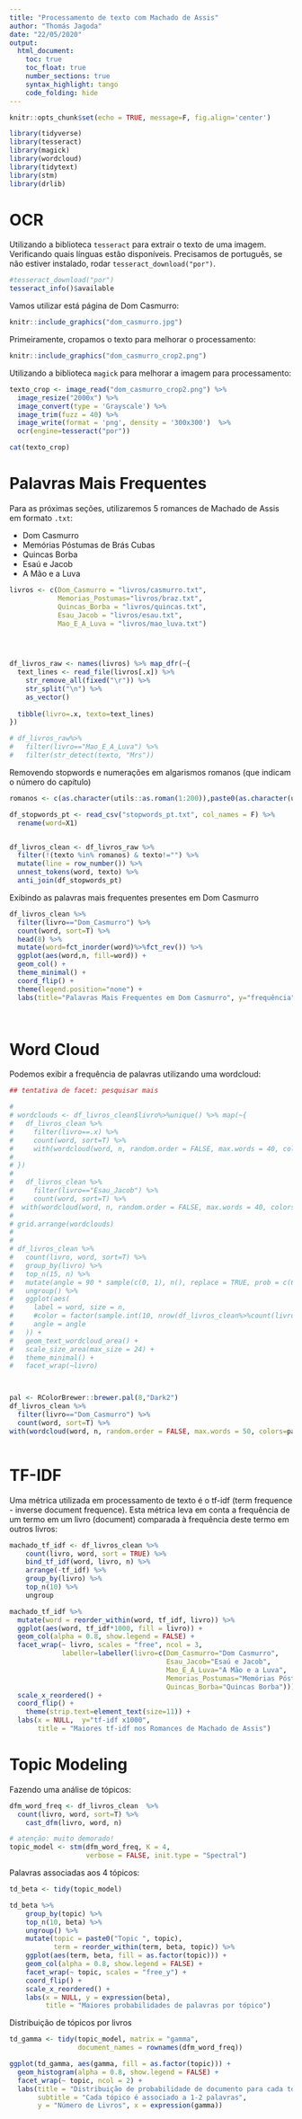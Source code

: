 ```yaml
---
title: "Processamento de texto com Machado de Assis"
author: "Thomás Jagoda"
date: "22/05/2020"
output: 
  html_document:
    toc: true
    toc_float: true
    number_sections: true
    syntax_highlight: tango
    code_folding: hide
---
```


```r
knitr::opts_chunk$set(echo = TRUE, message=F, fig.align='center')
```

```r
library(tidyverse)
library(tesseract)
library(magick)
library(wordcloud)
library(tidytext)
library(stm)
library(drlib)
```

# OCR

Utilizando a biblioteca `tesseract` para extrair o texto de uma imagem.
Verificando quais línguas estão disponíveis. Precisamos de português, se não estiver instalado, rodar `tesseract_download("por")`.

```r
#tesseract_download("por")
tesseract_info()$available

```

Vamos utilizar está página de Dom Casmurro:

```r
knitr::include_graphics("dom_casmurro.jpg")
```

Primeiramente, cropamos o texto para melhorar o processamento:

```r
knitr::include_graphics("dom_casmurro_crop2.png")
```


Utilizando a biblioteca `magick` para melhorar a imagem para processamento:

```r
texto_crop <- image_read("dom_casmurro_crop2.png") %>%
  image_resize("2000x") %>%
  image_convert(type = 'Grayscale') %>%
  image_trim(fuzz = 40) %>%
  image_write(format = 'png', density = '300x300')  %>%
  ocr(engine=tesseract("por"))

cat(texto_crop)
```

# Palavras Mais Frequentes

Para as próximas seções, utilizaremos 5 romances de Machado de Assis em formato `.txt`: 
  
* Dom Casmurro  
* Memórias Póstumas de Brás Cubas  
* Quincas Borba  
* Esaú e Jacob  
* A Mão e a Luva  


```r


livros <- c(Dom_Casmurro = "livros/casmurro.txt", 
            Memorias_Postumas="livros/braz.txt",
            Quincas_Borba = "livros/quincas.txt",
            Esau_Jacob = "livros/esau.txt",
            Mao_E_A_Luva = "livros/mao_luva.txt")

 


df_livros_raw <- names(livros) %>% map_dfr(~{
  text_lines <- read_file(livros[.x]) %>%
    str_remove_all(fixed("\r")) %>%
    str_split("\n") %>%
    as_vector()
    
  tibble(livro=.x, texto=text_lines)
})

# df_livros_raw%>%
#   filter(livro=="Mao_E_A_Luva") %>%
#   filter(str_detect(texto, "Mrs"))
```


Removendo stopwords e numerações em algarismos romanos (que indicam o número do capítulo)

```r

romanos <- c(as.character(utils::as.roman(1:200)),paste0(as.character(utils::as.roman(1:200)),"."))

df_stopwords_pt <- read_csv("stopwords_pt.txt", col_names = F) %>%
  rename(word=X1)


df_livros_clean <- df_livros_raw %>% 
  filter(!(texto %in% romanos) & texto!="") %>%
  mutate(line = row_number()) %>%
  unnest_tokens(word, texto) %>%
  anti_join(df_stopwords_pt) 
```


Exibindo as palavras mais frequentes presentes em Dom Casmurro

```r

df_livros_clean %>%
  filter(livro=="Dom_Casmurro") %>%
  count(word, sort=T) %>%
  head(8) %>%
  mutate(word=fct_inorder(word)%>%fct_rev()) %>%
  ggplot(aes(word,n, fill=word)) +
  geom_col() +
  theme_minimal() + 
  coord_flip() +
  theme(legend.position="none") +
  labs(title="Palavras Mais Frequentes em Dom Casmurro", y="frequência", x="palavra")




```


# Word Cloud

Podemos exibir a frequência de palavras utilizando uma wordcloud:

```r



## tentativa de facet: pesquisar mais

# 
# wordclouds <- df_livros_clean$livro%>%unique() %>% map(~{
#   df_livros_clean %>%
#     filter(livro==.x) %>%
#     count(word, sort=T) %>%
#     with(wordcloud(word, n, random.order = FALSE, max.words = 40, colors=pal))
#   
# })
# 
#   df_livros_clean %>%
#     filter(livro=="Esau_Jacob") %>%
#     count(word, sort=T) %>%
#  with(wordcloud(word, n, random.order = FALSE, max.words = 40, colors=pal))
# 
# grid.arrange(wordclouds)
# 
# 
# df_livros_clean %>%
#   count(livro, word, sort=T) %>%
#   group_by(livro) %>%
#   top_n(15, n) %>%
#   mutate(angle = 90 * sample(c(0, 1), n(), replace = TRUE, prob = c(60, 40))) %>%
#   ungroup() %>%
#   ggplot(aes(
#     label = word, size = n,
#     #color = factor(sample.int(10, nrow(df_livros_clean%>%count(livro, word, sort=T)), replace = TRUE)),
#     angle = angle
#   )) +
#   geom_text_wordcloud_area() +
#   scale_size_area(max_size = 24) +
#   theme_minimal() +
#   facet_wrap(~livro)



pal <- RColorBrewer::brewer.pal(8,"Dark2")
df_livros_clean %>%
  filter(livro=="Dom_Casmurro") %>%
  count(word, sort=T) %>%
with(wordcloud(word, n, random.order = FALSE, max.words = 50, colors=pal))



```

# TF-IDF

Uma métrica utilizada em processamento de texto é o tf-idf (term frequence - inverse document frequence). Esta métrica leva em conta a frequência de um termo em um livro (document) comparada à frequência deste termo em outros livros:

```r


machado_tf_idf <- df_livros_clean %>%
    count(livro, word, sort = TRUE) %>%
    bind_tf_idf(word, livro, n) %>%
    arrange(-tf_idf) %>%
    group_by(livro) %>%
    top_n(10) %>%
    ungroup

machado_tf_idf %>%
  mutate(word = reorder_within(word, tf_idf, livro)) %>%
  ggplot(aes(word, tf_idf*1000, fill = livro)) +
  geom_col(alpha = 0.8, show.legend = FALSE) +
  facet_wrap(~ livro, scales = "free", ncol = 3,
             labeller=labeller(livro=c(Dom_Casmurro="Dom Casmurro",
                                       Esau_Jacob="Esaú e Jacob",
                                       Mao_E_A_Luva="A Mão e a Luva",
                                       Memorias_Postumas="Memórias Póstumas",
                                       Quincas_Borba="Quincas Borba"))) +
  scale_x_reordered() +
  coord_flip() +
    theme(strip.text=element_text(size=11)) +
  labs(x = NULL,  y="tf-idf x1000",
       title = "Maiores tf-idf nos Romances de Machado de Assis")
```





# Topic Modeling

Fazendo uma análise de tópicos:

```r

dfm_word_freq <- df_livros_clean  %>%
  count(livro, word, sort=T) %>%
    cast_dfm(livro, word, n)

# atenção: muito demorado!
topic_model <- stm(dfm_word_freq, K = 4, 
                   verbose = FALSE, init.type = "Spectral")
```

Palavras associadas aos 4 tópicos:

```r
td_beta <- tidy(topic_model)

td_beta %>%
    group_by(topic) %>%
    top_n(10, beta) %>%
    ungroup() %>%
    mutate(topic = paste0("Topic ", topic),
           term = reorder_within(term, beta, topic)) %>%
    ggplot(aes(term, beta, fill = as.factor(topic))) +
    geom_col(alpha = 0.8, show.legend = FALSE) +
    facet_wrap(~ topic, scales = "free_y") +
    coord_flip() +
    scale_x_reordered() +
    labs(x = NULL, y = expression(beta),
         title = "Maiores probabilidades de palavras por tópico")
```


Distribuição de tópicos por livros

```r
td_gamma <- tidy(topic_model, matrix = "gamma",                    
                 document_names = rownames(dfm_word_freq))

ggplot(td_gamma, aes(gamma, fill = as.factor(topic))) +
  geom_histogram(alpha = 0.8, show.legend = FALSE) +
  facet_wrap(~ topic, ncol = 2) +
  labs(title = "Distribuição de probabilidade de documento para cada tópico",
       subtitle = "Cada tópico é associado a 1-2 palavras",
       y = "Número de Livros", x = expression(gamma)) 

```




